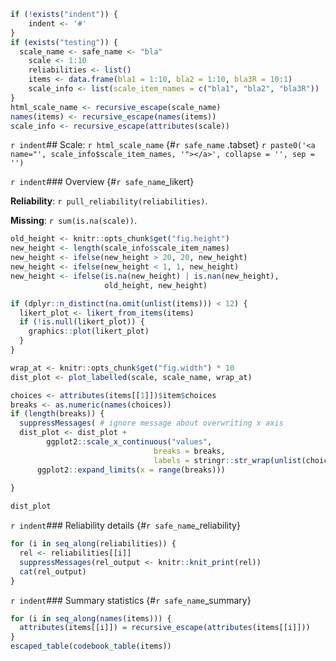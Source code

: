 ```r
if (!exists("indent")) {
	indent <- '#'
}
if (exists("testing")) {
  scale_name <- safe_name <- "bla"
	scale <- 1:10
	reliabilities <- list()
	items <- data.frame(bla1 = 1:10, bla2 = 1:10, bla3R = 10:1)
	scale_info <- list(scale_item_names = c("bla1", "bla2", "bla3R"))
}
html_scale_name <- recursive_escape(scale_name)
names(items) <- recursive_escape(names(items))
scale_info <- recursive_escape(attributes(scale))
```

`r indent`## Scale: `r html_scale_name` {#`r safe_name` .tabset}
`r paste0('<a name="', scale_info$scale_item_names, '"></a>', collapse = '', sep = '')`

`r indent`### Overview {#`r safe_name`_likert}

__Reliability__: `r pull_reliability(reliabilities)`.

__Missing__: `r sum(is.na(scale))`.

```r
old_height <- knitr::opts_chunk$get("fig.height")
new_height <- length(scale_info$scale_item_names)
new_height <- ifelse(new_height > 20, 20, new_height)
new_height <- ifelse(new_height < 1, 1, new_height)
new_height <- ifelse(is.na(new_height) | is.nan(new_height), 
                     old_height, new_height)
```
```r
if (dplyr::n_distinct(na.omit(unlist(items))) < 12) {
  likert_plot <- likert_from_items(items)
  if (!is.null(likert_plot)) {
    graphics::plot(likert_plot)
  }
}
```

```r
wrap_at <- knitr::opts_chunk$get("fig.width") * 10
dist_plot <- plot_labelled(scale, scale_name, wrap_at)

choices <- attributes(items[[1]])$item$choices
breaks <- as.numeric(names(choices))
if (length(breaks)) {
  suppressMessages( # ignore message about overwriting x axis
  dist_plot <- dist_plot +
    	ggplot2::scale_x_continuous("values", 
	                            breaks = breaks, 
	                            labels = stringr::str_wrap(unlist(choices), ceiling(wrap_at * 0.21))) +
      ggplot2::expand_limits(x = range(breaks)))
  
}

dist_plot
```

`r indent`### Reliability details {#`r safe_name`_reliability}

```r
for (i in seq_along(reliabilities)) {
  rel <- reliabilities[[i]]
  suppressMessages(rel_output <- knitr::knit_print(rel))
  cat(rel_output)
}
```




`r indent`### Summary statistics {#`r safe_name`_summary}
```r
for (i in seq_along(names(items))) {
  attributes(items[[i]]) = recursive_escape(attributes(items[[i]]))
}
escaped_table(codebook_table(items))
```
